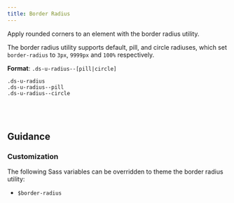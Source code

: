 ```yaml
---
title: Border Radius
---
```


Apply rounded corners to an element with the border radius utility.

The border radius utility supports default, pill, and circle radiuses, which set `border-radius` to `3px`, `9999px` and `100%` respectively.

**Format**: `.ds-u-radius--[pill|circle]`

<EmbeddedExample>
    <section class="example--wrapper">
        <article class="ds-u-margin-top--2">
            <code class="ds-u-margin-bottom--1">.ds-u-radius</code>
            <div class="ds-u-radius ds-u-fill--primary-alt ds-u-padding--2" style="width: 100px"></div>
        </article>
        <article class="ds-u-margin-top--2">
            <code class="ds-u-margin-bottom--1">.ds-u-radius--pill</code>
            <div
            class="ds-u-radius--pill ds-u-fill--primary-alt ds-u-padding--2"
            style="width: 100px"
            ></div>
        </article>
        <article class="ds-u-margin-top--2">
            <code class="ds-u-margin-bottom--1">.ds-u-radius--circle</code>
            <div class="ds-u-radius--circle ds-u-fill--primary-alt" style="width: 50px; height: 50px"></div>
        </article>
    </section>
</EmbeddedExample>

## Guidance

### Customization

The following Sass variables can be overridden to theme the border radius utility:

- `$border-radius`

